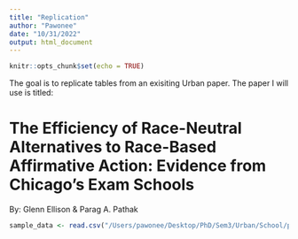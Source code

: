 ```yaml
---
title: "Replication"
author: "Pawonee"
date: "10/31/2022"
output: html_document
---
```


```r
knitr::opts_chunk$set(echo = TRUE)
```

The goal is to replicate tables from an exisiting Urban paper. The paper I will use is titled:

# The Efficiency of Race-Neutral Alternatives to Race-Based Affirmative Action: Evidence from Chicago's Exam Schools
By: Glenn Ellison & Parag A. Pathak
```r
sample_data <- read.csv("/Users/pawonee/Desktop/PhD/Sem3/Urban/School/public_use_data/raw/tiers/tabula-tier2009_1.csv")
```